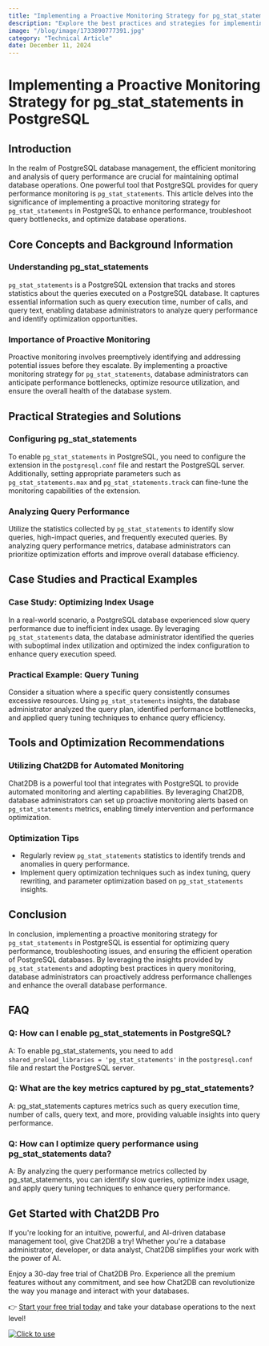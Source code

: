 ```yaml
---
title: "Implementing a Proactive Monitoring Strategy for pg_stat_statements in PostgreSQL"
description: "Explore the best practices and strategies for implementing a proactive monitoring approach for pg_stat_statements in PostgreSQL to optimize performance and troubleshoot query issues effectively."
image: "/blog/image/1733890777391.jpg"
category: "Technical Article"
date: December 11, 2024
---
```


# Implementing a Proactive Monitoring Strategy for pg_stat_statements in PostgreSQL

## Introduction

In the realm of PostgreSQL database management, the efficient monitoring and analysis of query performance are crucial for maintaining optimal database operations. One powerful tool that PostgreSQL provides for query performance monitoring is `pg_stat_statements`. This article delves into the significance of implementing a proactive monitoring strategy for `pg_stat_statements` in PostgreSQL to enhance performance, troubleshoot query bottlenecks, and optimize database operations.

## Core Concepts and Background Information

### Understanding pg_stat_statements

`pg_stat_statements` is a PostgreSQL extension that tracks and stores statistics about the queries executed on a PostgreSQL database. It captures essential information such as query execution time, number of calls, and query text, enabling database administrators to analyze query performance and identify optimization opportunities.

### Importance of Proactive Monitoring

Proactive monitoring involves preemptively identifying and addressing potential issues before they escalate. By implementing a proactive monitoring strategy for `pg_stat_statements`, database administrators can anticipate performance bottlenecks, optimize resource utilization, and ensure the overall health of the database system.

## Practical Strategies and Solutions

### Configuring pg_stat_statements

To enable `pg_stat_statements` in PostgreSQL, you need to configure the extension in the `postgresql.conf` file and restart the PostgreSQL server. Additionally, setting appropriate parameters such as `pg_stat_statements.max` and `pg_stat_statements.track` can fine-tune the monitoring capabilities of the extension.

### Analyzing Query Performance

Utilize the statistics collected by `pg_stat_statements` to identify slow queries, high-impact queries, and frequently executed queries. By analyzing query performance metrics, database administrators can prioritize optimization efforts and improve overall database efficiency.

## Case Studies and Practical Examples

### Case Study: Optimizing Index Usage

In a real-world scenario, a PostgreSQL database experienced slow query performance due to inefficient index usage. By leveraging `pg_stat_statements` data, the database administrator identified the queries with suboptimal index utilization and optimized the index configuration to enhance query execution speed.

### Practical Example: Query Tuning

Consider a situation where a specific query consistently consumes excessive resources. Using `pg_stat_statements` insights, the database administrator analyzed the query plan, identified performance bottlenecks, and applied query tuning techniques to enhance query efficiency.

## Tools and Optimization Recommendations

### Utilizing Chat2DB for Automated Monitoring

Chat2DB is a powerful tool that integrates with PostgreSQL to provide automated monitoring and alerting capabilities. By leveraging Chat2DB, database administrators can set up proactive monitoring alerts based on `pg_stat_statements` metrics, enabling timely intervention and performance optimization.

### Optimization Tips

- Regularly review `pg_stat_statements` statistics to identify trends and anomalies in query performance.
- Implement query optimization techniques such as index tuning, query rewriting, and parameter optimization based on `pg_stat_statements` insights.

## Conclusion

In conclusion, implementing a proactive monitoring strategy for `pg_stat_statements` in PostgreSQL is essential for optimizing query performance, troubleshooting issues, and ensuring the efficient operation of PostgreSQL databases. By leveraging the insights provided by `pg_stat_statements` and adopting best practices in query monitoring, database administrators can proactively address performance challenges and enhance the overall database performance.

## FAQ

### Q: How can I enable pg_stat_statements in PostgreSQL?

A: To enable pg_stat_statements, you need to add `shared_preload_libraries = 'pg_stat_statements'` in the `postgresql.conf` file and restart the PostgreSQL server.

### Q: What are the key metrics captured by pg_stat_statements?

A: pg_stat_statements captures metrics such as query execution time, number of calls, query text, and more, providing valuable insights into query performance.

### Q: How can I optimize query performance using pg_stat_statements data?

A: By analyzing the query performance metrics collected by pg_stat_statements, you can identify slow queries, optimize index usage, and apply query tuning techniques to enhance query performance.


## Get Started with Chat2DB Pro

If you're looking for an intuitive, powerful, and AI-driven database management tool, give Chat2DB a try! Whether you're a database administrator, developer, or data analyst, Chat2DB simplifies your work with the power of AI.

Enjoy a 30-day free trial of Chat2DB Pro. Experience all the premium features without any commitment, and see how Chat2DB can revolutionize the way you manage and interact with your databases.

👉 [Start your free trial today](https://chat2db.ai/pricing) and take your database operations to the next level!


[![Click to use](/image/blog/bg/chat2db.jpg)](https://chat2db.ai/)
